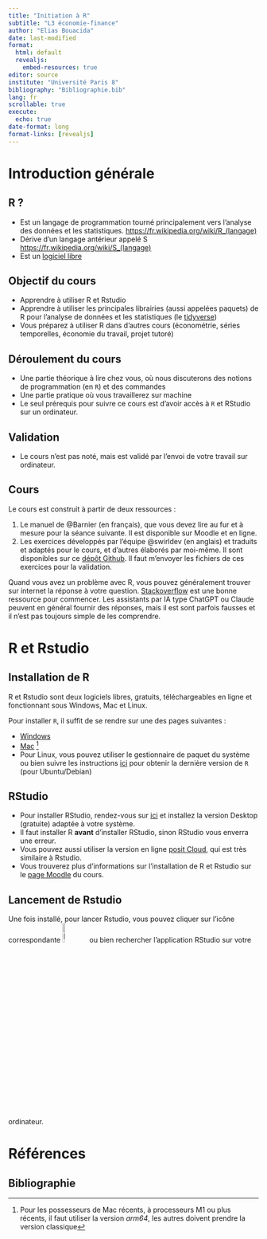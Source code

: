 ```yaml
---
title: "Initiation à R"
subtitle: "L3 économie-finance"
author: "Elias Bouacida"
date: last-modified
format: 
  html: default
  revealjs:
    embed-resources: true
editor: source
institute: "Université Paris 8"
bibliography: "Bibliographie.bib"
lang: fr
scrollable: true
execute: 
  echo: true
date-format: long
format-links: [revealjs]
---
```




# Introduction générale

## R ?

- Est un langage de programmation tourné principalement vers l'analyse des données et les statistiques. <https://fr.wikipedia.org/wiki/R_(langage)>
- Dérive d'un langage antérieur appelé S <https://fr.wikipedia.org/wiki/S_(langage)>
- Est un [logiciel libre](https://fr.wikipedia.org/wiki/Logiciel_libre)

## Objectif du cours

- Apprendre à utiliser R et Rstudio
- Apprendre à utiliser les principales librairies (aussi appelées paquets) de R pour l'analyse de données et les statistiques (le [tidyverse](https://www.tidyverse.org/))
- Vous préparez à utiliser R dans d'autres cours (économétrie, séries temporelles, économie du travail, projet tutoré)

## Déroulement du cours


- Une partie théorique à lire chez vous, où nous discuterons des notions de programmation (en `R`) et des commandes
- Une partie pratique où vous travaillerez sur machine
- Le seul prérequis pour suivre ce cours est d'avoir accès à `R` et RStudio sur un ordinateur.


## Validation

- Le cours n'est pas noté, mais est validé par l'envoi de votre travail sur ordinateur.

## Cours

Le cours est construit à partir de deux ressources :

1. Le manuel de @Barnier (en français), que vous devez lire au fur et à mesure pour la séance suivante.
Il est disponible sur Moodle et en ligne.
2. Les exercices développés par l'équipe @swirldev (en anglais) et traduits et adaptés pour le cours, et d'autres élaborés par moi-même. Il sont disponibles sur ce [dépôt Github](https://github.com/EliasBcd/InitiationR).
Il faut m'envoyer les fichiers de ces exercices pour la validation.

Quand vous avez un problème avec R, vous pouvez généralement trouver sur internet la réponse à votre question. 
[Stackoverflow](https://stackoverflow.com/) est une bonne ressource pour commencer.
Les assistants par IA type ChatGPT ou Claude peuvent en général fournir des réponses, mais il est sont parfois fausses et il n'est pas toujours simple de les comprendre.


# R et Rstudio

## Installation de R {.scrollable}


R et Rstudio sont deux logiciels libres, gratuits, téléchargeables en ligne et fonctionnant sous Windows, Mac et Linux.

Pour installer `R`, il suffit de se rendre sur une des pages suivantes :

- [Windows](https://cloud.r-project.org/bin/windows/base/)
- [Mac](https://cloud.r-project.org/bin/macosx/) ^[Pour les possesseurs de Mac récents, à processeurs M1 ou plus récents, il faut utiliser la version *arm64*, les autres doivent prendre la version classique]
- Pour Linux, vous pouvez utiliser le gestionnaire de paquet du système ou bien suivre les instructions [ici](https://cran.r-project.org/bin/linux/ubuntu/) pour obtenir la dernière version de `R` (pour Ubuntu/Debian)

## RStudio

- Pour installer RStudio, rendez-vous sur [ici](https://posit.co/download/rstudio-desktop/) et installez la version Desktop (gratuite) adaptée à votre système.
- Il faut installer R **avant** d'installer RStudio, sinon RStudio vous enverra une erreur.
- Vous pouvez aussi utiliser la version en ligne [posit Cloud](https://posit.cloud/), qui est très similaire à Rstudio.
- Vous trouverez plus d'informations sur l'installation de R et Rstudio sur le [page Moodle](https://moodle.univ-paris8.fr/mod/page/view.php?id=272504) du cours.



## Lancement de Rstudio

Une fois installé, pour lancer Rstudio, vous pouvez cliquer sur l'icône correspondante ![Logo RStudio](resources/RStudio-Logo-Flat.png){width=10%} ou bien rechercher l'application RStudio sur votre ordinateur.


# Références

## Bibliographie
